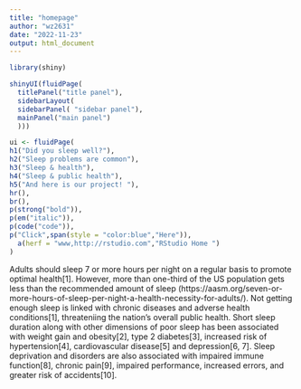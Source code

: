 ```yaml
---
title: "homepage"
author: "wz2631"
date: "2022-11-23"
output: html_document
---
```


```r
library(shiny)
```

```r
shinyUI(fluidPage(
  titlePanel("title panel"),
  sidebarLayout(
  sidebarPanel( "sidebar panel"),
  mainPanel("main panel")
  )))
```

```r
ui <- fluidPage(
h1("Did you sleep well?"),
h2("Sleep problems are common"),
h3("Sleep & health"),
h4("Sleep & public health"),
h5("And here is our project! "),
hr(),
br(),
p(strong("bold")),
p(em("italic")),
p(code("code")),
p("Click",span(style = "color:blue","Here")),
  a(herf = "www,http://rstudio.com","RStudio Home ")
)
```

Adults should sleep 7 or more hours per night on a regular basis to promote optimal health[1]. However, more than one-third of the US population gets less than the recommended amount of sleep (https://aasm.org/seven-or-more-hours-of-sleep-per-night-a-health-necessity-for-adults/). 
Not getting enough sleep is linked with chronic diseases and adverse health conditions[1], threateniing the nation’s overall public health. Short sleep duration along with other dimensions of poor sleep has been associated with weight gain and obesity[2], type 2 diabetes[3],  increased risk of hypertension[4], cardiovascular disease[5] and depression[6, 7]. Sleep deprivation and disorders are also associated with impaired immune function[8], chronic pain[9], impaired performance, increased errors, and greater risk of accidents[10].

